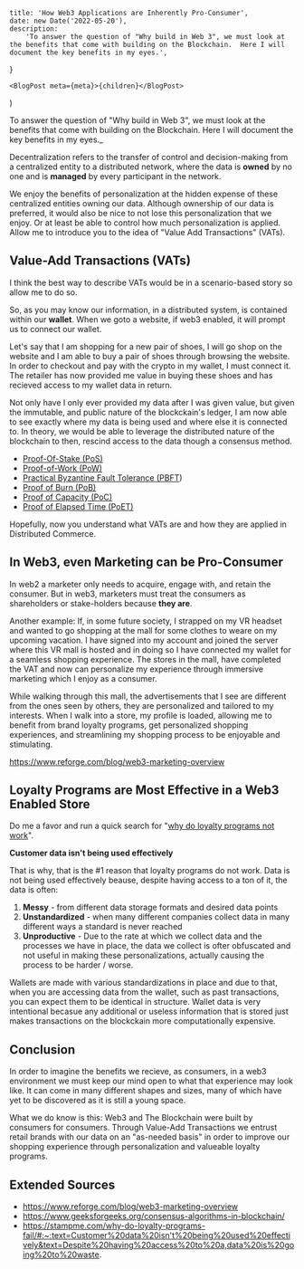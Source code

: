
	title: 'How Web3 Applications are Inherently Pro-Consumer',
	date: new Date('2022-05-20'),
	description:
		'To answer the question of "Why build in Web 3", we must look at the benefits that come with building on the Blockchain.  Here I will document the key benefits in my eyes.',
}

	<BlogPost meta={meta}>{children}</BlogPost>
)

To answer the question of "Why build in Web 3", we must look at the benefits that come with building on the Blockchain. Here I will document the key benefits in my eyes.\_

Decentralization refers to the transfer of control and decision-making from a centralized entity to a distributed network, where the data is **owned** by no one and is **managed** by every participant in the network.

We enjoy the benefits of personalization at the hidden expense of these centralized entities owning our data. Although ownership of our data is preferred, it would also be nice to not lose this personalization that we enjoy. Or at least be able to control how much personalization is applied. Allow me to introduce you to the idea of "Value Add Transactions" (VATs).

## Value-Add Transactions (VATs)

I think the best way to describe VATs would be in a scenario-based story so allow me to do so.

So, as you may know our information, in a distributed system, is contained within our **wallet**. When we goto a website, if web3 enabled, it will prompt us to connect our wallet.

Let's say that I am shopping for a new pair of shoes, I will go shop on the website and I am able to buy a pair of shoes through browsing the website. In order to checkout and pay with the crypto in my wallet, I must connect it. The retailer has now provided me value in buying these shoes and has recieved access to my wallet data in return.

Not only have I only ever provided my data after I was given value, but given the immutable, and public nature of the blockckain's ledger, I am now able to see exactly where my data is being used and where else it is connected to. In theory, we would be able to leverage the distributed nature of the blockchain to then, rescind access to the data though a consensus method.

- [Proof-Of-Stake (PoS)](https://www.fool.com/investing/stock-market/market-sectors/financials/cryptocurrency-stocks/proof-of-stake/#:~:text=Proof%20of%20stake%20is%20a,add%20them%20to%20the%20blockchain.)
- [Proof-of-Work (PoW)](https://www.geeksforgeeks.org/proof-of-work-pow-consensus/)
- [Practical Byzantine Fault Tolerance (PBFT](https://en.wikipedia.org/wiki/Practical_byzantine_fault_tolerance))
- [Proof of Burn (PoB)](https://www.investopedia.com/terms/p/proof-burn-cryptocurrency.asp)
- [Proof of Capacity (PoC)](<https://www.investopedia.com/terms/p/proof-capacity-cryptocurrency.asp#:~:text=Proof%20of%20capacity%20(PoC)%20is,mining%20rights%20and%20validate%20transactions.>)
- [Proof of Elapsed Time (PoET)](<https://www.investopedia.com/terms/p/proof-elapsed-time-cryptocurrency.asp#:~:text=Proof%20of%20elapsed%20time%20(PoET)%20is%20a%20consensus%20mechanism%20often,they%20are%20allowed%20to%20join.>)

Hopefully, now you understand what VATs are and how they are applied in Distributed Commerce.

## In Web3, even Marketing can be Pro-Consumer

In web2 a marketer only needs to acquire, engage with, and retain the consumer. But in web3, marketers must treat the consumers as shareholders or stake-holders because **they are**.

Another example: If, in some future society, I strapped on my VR headset and wanted to go shopping at the mall for some clothes to weare on my upcoming vacation. I have signed into my account and joined the server where this VR mall is hosted and in doing so I have connected my wallet for a seamless shopping experience. The stores in the mall, have completed the VAT and now can personalize my experience through immersive marketing which I enjoy as a consumer.

While walking through this mall, the advertisements that I see are different from the ones seen by others, they are personalized and tailored to my interests. When I walk into a store, my profile is loaded, allowing me to benefit from brand loyalty programs, get personalized shopping experiences, and streamlining my shopping process to be enjoyable and stimulating.

https://www.reforge.com/blog/web3-marketing-overview

## Loyalty Programs are Most Effective in a Web3 Enabled Store

Do me a favor and run a quick search for "[why do loyalty programs not work](https://stampme.com/why-do-loyalty-programs-fail/#:~:text=Customer%20data%20isn't%20being%20used%20effectively&text=Despite%20having%20access%20to%20a,data%20is%20going%20to%20waste.)".

**Customer data isn't being used effectively**

That is why, that is the #1 reason that loyalty programs do not work. Data is not being used effectively beause, despite having access to a ton of it, the data is often:

1. **Messy** - from different data storage formats and desired data points
2. **Unstandardized** - when many different companies collect data in many different ways a standard is never reached
3. **Unproductive** - Due to the rate at which we collect data and the processes we have in place, the data we collect is ofter obfuscated and not useful in making these personalizations, actually causing the process to be harder / worse.

Wallets are made with various standardizations in place and due to that, when you are accessing data from the wallet, such as past transactions, you can expect them to be identical in structure. Wallet data is very intentional becasue any additional or useless information that is stored just makes transactions on the blockckain more computationally expensive.

## Conclusion

In order to imagine the benefits we recieve, as consumers, in a web3 environment we must keep our mind open to what that experience may look like. It can come in many different shapes and sizes, many of which have yet to be discovered as it is still a young space.

What we do know is this: Web3 and The Blockchain were built by consumers for consumers. Through Value-Add Transactions we entrust retail brands with our data on an "as-needed basis" in order to improve our shopping experience through personalization and valueable loyalty programs.

## Extended Sources

- https://www.reforge.com/blog/web3-marketing-overview
- https://www.geeksforgeeks.org/consensus-algorithms-in-blockchain/
- https://stampme.com/why-do-loyalty-programs-fail/#:~:text=Customer%20data%20isn't%20being%20used%20effectively&text=Despite%20having%20access%20to%20a,data%20is%20going%20to%20waste.
